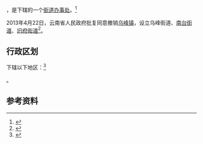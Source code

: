 {{中国乡级行政区|53/06/27/101/000}}

'''{{PAGENAMEBASE}}'''，是{{PRC admin/fullname|53/06/27/101/000|3}}下辖的一个[[街道办事处|街道办事处]]。<ref>{{PRC admin/ref sgc|{{PRC admin/parent|53/06/27/101/000}}}}</ref>

2013年4月22日，云南省人民政府批复同意撤销[[乌峰镇|乌峰镇]]，设立乌峰街道、[[南台街道|南台街道]]、[[旧府街道|旧府街道]]<ref>{{Cite web |url=http://www.yn.gov.cn/yn_zwlanmu/qy/wj/yz/201305/t20130513_20794.html |title=云南省人民政府关于同意镇雄县撤销乌峰镇设立乌峰南台旧府3个街道办事处的批复（云政复〔2013〕38号） |access-date=2017-09-08 |archive-url=https://web.archive.org/web/20170909005747/http://www.yn.gov.cn/yn_zwlanmu/qy/wj/yz/201305/t20130513_20794.html |archive-date=2017-09-09 |dead-url=yes }}</ref>。

== 行政区划 ==

{{PAGENAMEBASE}}下辖以下地区：<ref>{{PRC admin/ref sgc|53/06/27/101/000}}</ref>

{{PRC admin/children|53/06/27/101/000}}。

== 参考资料 ==

{{reflist}}

{{行政区划小作品}}
{{PRC admin/navcat|53/06/27/101/000}}